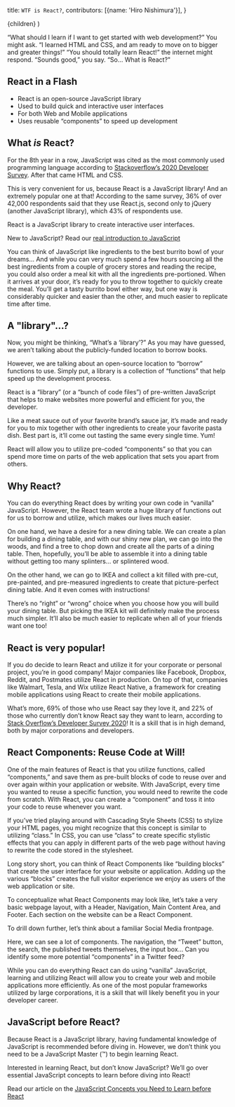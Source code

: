   title: `WTF is React?`,
  contributors: [{name: 'Hiro Nishimura'}],
}

  <FancyGuideLayout meta={meta}>{children}</FancyGuideLayout>
)

<ProseSection>

“What should I learn if I want to get started with web development?” You might ask. “I learned HTML and CSS, and am ready to move on to bigger and greater things!”
“You should totally learn React!” the internet might respond.
“Sounds good,” you say. “So… What is React?"

## React in a Flash

- React is an open-source JavaScript library
- Used to build quick and interactive user interfaces
- For both Web and Mobile applications
- Uses reusable “components” to speed up development

## What _is_ React?

For the 8th year in a row, JavaScript was cited as the most commonly used programming language according to [Stackoverflow’s 2020 Developer Survey](https://insights.stackoverflow.com/survey/2020). After that came HTML and CSS.

This is very convenient for us, because React is a JavaScript library! And an extremely popular one at that! According to the same survey, 36% of over 42,000 respondents said that they use React.js, second only to jQuery (another JavaScript library), which 43% of respondents use.

React is a JavaScript library to create interactive user interfaces.

<Callout>

New to JavaScript?
Read our [real introduction to JavaScript](/learn/javascript)

</Callout>

You can think of JavaScript like ingredients to the best burrito bowl of your dreams… And while you can very much spend a few hours sourcing all the best ingredients from a couple of grocery stores and reading the recipe, you could also order a meal kit with all the ingredients pre-portioned. When it arrives at your door, it’s ready for you to throw together to quickly create the meal. You’ll get a tasty burrito bowl either way, but one way is considerably quicker and easier than the other, and much easier to replicate time after time.

## A "library"...?

Now, you might be thinking, “What’s a ‘library’?” As you may have guessed, we aren’t talking about the publicly-funded location to borrow books.

However, we are talking about an open-source location to “borrow” functions to use. Simply put, a library is a collection of “functions” that help speed up the development process.

React is a “library” (or a “bunch of code files”) of pre-written JavaScript that helps to make websites more powerful and efficient for you, the developer.

Like a meat sauce out of your favorite brand’s sauce jar, it’s made and ready for you to mix together with other ingredients to create your favorite pasta dish. Best part is, it’ll come out tasting the same every single time. Yum!

React will allow you to utilize pre-coded “components” so that you can spend more time on parts of the web application that sets you apart from others.

## Why React?

You can do everything React does by writing your own code in “vanilla” JavaScript. However, the React team wrote a huge library of functions out for us to borrow and utilize, which makes our lives much easier.

On one hand, we have a desire for a new dining table. We can create a plan for building a dining table, and with our shiny new plan, we can go into the woods, and find a tree to chop down and create all the parts of a dining table. Then, hopefully, you’ll be able to assemble it into a dining table without getting too many splinters… or splintered wood.

On the other hand, we can go to IKEA and collect a kit filled with pre-cut, pre-painted, and pre-measured ingredients to create that picture-perfect dining table. And it even comes with instructions!

There’s no “right” or “wrong” choice when you choose how you will build your dining table. But picking the IKEA kit will definitely make the process much simpler. It’ll also be much easier to replicate when all of your friends want one too!

## React is very popular!

If you do decide to learn React and utilize it for your corporate or personal project, you’re in good company! Major companies like Facebook, Dropbox, Reddit, and Postmates utilize React in production. On top of that, companies like Walmart, Tesla, and Wix utilize React Native, a framework for creating mobile applications using React to create their mobile applications.

What’s more, 69% of those who use React say they love it, and 22% of those who currently don’t know React say they want to learn, according to [Stack Overflow’s Developer Survey 2020](https://insights.stackoverflow.com/survey/2020)! It is a skill that is in high demand, both by major corporations and developers.

## React Components: Reuse Code at Will!

One of the main features of React is that you utilize functions, called “components,” and save them as pre-built blocks of code to reuse over and over again within your application or website. With JavaScript, every time you wanted to reuse a specific function, you would need to rewrite the code from scratch. With React, you can create a “component” and toss it into your code to reuse whenever you want.

If you’ve tried playing around with Cascading Style Sheets (CSS) to stylize your HTML pages, you might recognize that this concept is similar to utilizing “class.” In CSS, you can use “class” to create specific stylistic effects that you can apply in different parts of the web page without having to rewrite the code stored in the stylesheet.

Long story short, you can think of React Components like “building blocks” that create the user interface for your website or application. Adding up the various “blocks” creates the full visitor experience we enjoy as users of the web application or site.

To conceptualize what React Components may look like, let’s take a very basic webpage layout, with a Header, Navigation, Main Content Area, and Footer. Each section on the website can be a React Component.

To drill down further, let’s think about a familiar Social Media frontpage.

Here, we can see a lot of components. The navigation, the “Tweet” button, the search, the published tweets themselves, the input box… Can you identify some more potential “components” in a Twitter feed?

While you can do everything React can do using “vanilla” JavaScript, learning and utilizing React will allow you to create your web and mobile applications more efficiently. As one of the most popular frameworks utilized by large corporations, it is a skill that will likely benefit you in your developer career.

## JavaScript before React?

Because React is a JavaScript library, having fundamental knowledge of JavaScript is recommended before diving in. However, we don’t think you need to be a JavaScript Master (™) to begin learning React.

Interested in learning React, but don’t know JavaScript? We’ll go over essential JavaScript concepts to learn before diving into React!

<Callout>

Read our article on the [JavaScript Concepts you Need to Learn before React](https://egghead.io/learn/react/beginners/js-before-react)

</Callout>

</ProseSection>
